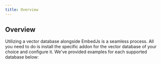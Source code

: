 ```yaml
---
title: Overview
---
```


## Overview

Utilizing a vector database alongside EmbedJs is a seamless process.
All you need to do is install the specific addon for the vector database of your choice and configure it.
We've provided examples for each supported database below:

<CardGroup cols={4}>
  <Card title="MongoDB" href="/components/vector-databases/mongodb"></Card>
  <Card title="HNSWLib" href="/components/vector-databases/hnswlib"></Card>
  <Card title="LanceDB" href="/components/vector-databases/lancedb"></Card>
  <Card title="AstraDB" href="/components/vector-databases/astradb"></Card>
  <Card title="Pinecone" href="/components/vector-databases/pinecone"></Card>
  <Card title="QDrant" href="/components/vector-databases/qdrant"></Card>
  <Card title="Weaviate" href="/components/vector-databases/weaviate"></Card>
</CardGroup>

<Snippet file="missing-vector-db-tip.mdx" />
